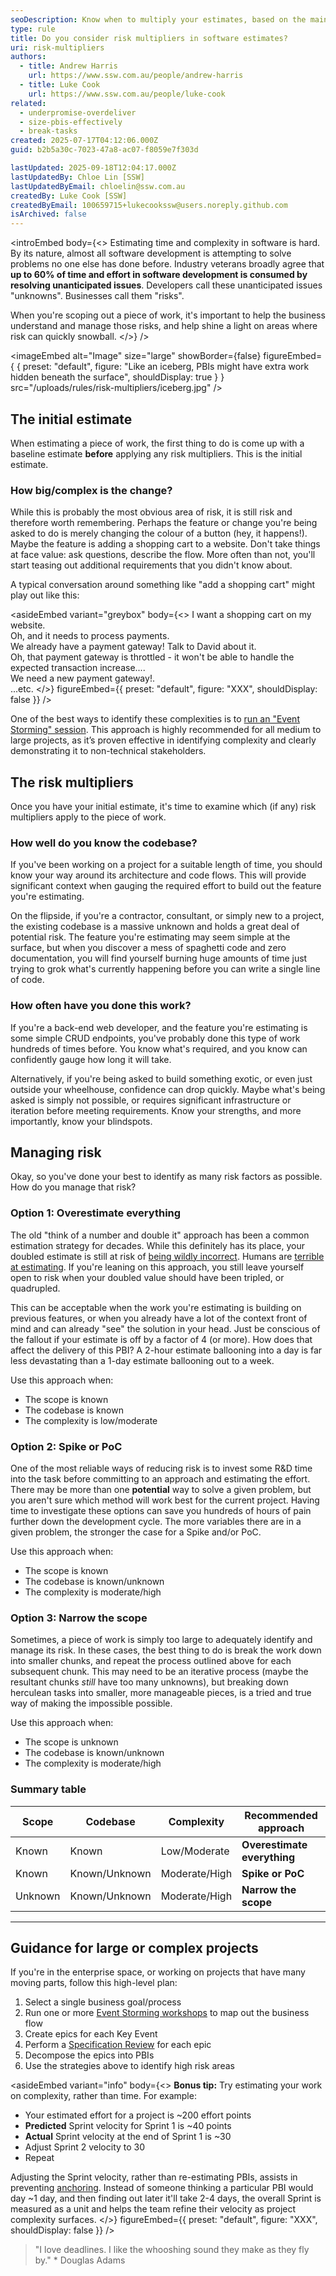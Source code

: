 ```yaml
---
seoDescription: Know when to multiply your estimates, based on the main risk factors
type: rule
title: Do you consider risk multipliers in software estimates?
uri: risk-multipliers
authors:
  - title: Andrew Harris
    url: https://www.ssw.com.au/people/andrew-harris
  - title: Luke Cook
    url: https://www.ssw.com.au/people/luke-cook
related:
  - underpromise-overdeliver
  - size-pbis-effectively
  - break-tasks
created: 2025-07-17T04:12:06.000Z
guid: b2b5a30c-7023-47a8-ac07-f8059e7f303d

lastUpdated: 2025-09-18T12:04:17.000Z
lastUpdatedBy: Chloe Lin [SSW]
lastUpdatedByEmail: chloelin@ssw.com.au
createdBy: Luke Cook [SSW]
createdByEmail: 100659715+lukecookssw@users.noreply.github.com
isArchived: false
---
```


<introEmbed
  body={<>
Estimating time and complexity in software is hard. By its nature, almost all software development is attempting to solve problems no one else has done before. Industry veterans broadly agree that **up to 60% of time and effort in software development is consumed by resolving unanticipated issues**. Developers call these unanticipated issues "unknowns". Businesses call them "risks".

When you're scoping out a piece of work, it's important to help the business understand and manage those risks, and help shine a light on areas where risk can quickly snowball.
  </>}
/>

<imageEmbed
  alt="Image"
  size="large"
  showBorder={false}
  figureEmbed={ {
    preset: "default",
    figure: "Like an iceberg, PBIs might have extra work hidden beneath the surface",
    shouldDisplay: true
  } }
  src="/uploads/rules/risk-multipliers/iceberg.jpg"
/>

## The initial estimate

When estimating a piece of work, the first thing to do is come up with a baseline estimate **before** applying any risk multipliers. This is the initial estimate.

### How big/complex is the change?

While this is probably the most obvious area of risk, it is still risk and therefore worth remembering. Perhaps the feature or change you're being asked to do is merely changing the colour of a button (hey, it happens!). Maybe the feature is adding a shopping cart to a website. Don't take things at face value: ask questions, describe the flow. More often than not, you'll start teasing out additional requirements that you didn't know about.

A typical conversation around something like "add a shopping cart" might play out like this:

<asideEmbed
  variant="greybox"
  body={<>
    I want a shopping cart on my website.\
Oh, and it needs to process payments.\
We already have a payment gateway! Talk to David about it.\
Oh, that payment gateway is throttled - it won't be able to handle the expected transaction increase....\
We need a new payment gateway!.\
...etc.
  </>}
  figureEmbed={{
    preset: "default",
    figure: "XXX",
    shouldDisplay: false
  }}
/>

One of the best ways to identify these complexities is to [run an "Event Storming" session](/event-storming). This approach is highly recommended for all medium to large projects, as it’s proven effective in identifying complexity and clearly demonstrating it to non-technical stakeholders.

## The risk multipliers

Once you have your initial estimate, it's time to examine which (if any) risk multipliers apply to the piece of work.

### How well do you know the codebase?

If you've been working on a project for a suitable length of time, you should know your way around its architecture and code flows. This will provide significant context when gauging the required effort to build out the feature you're estimating.

On the flipside, if you're a contractor, consultant, or simply new to a project, the existing codebase is a massive unknown and holds a great deal of potential risk. The feature you're estimating may seem simple at the surface, but when you discover a mess of spaghetti code and zero documentation, you will find yourself burning huge amounts of time just trying to grok what's currently happening before you can write a single line of code.

### How often have you done this work?

If you're a back-end web developer, and the feature you're estimating is some simple CRUD endpoints, you've probably done this type of work hundreds of times before. You know what's required, and you know can confidently gauge how long it will take.

Alternatively, if you're being asked to build something exotic, or even just outside your wheelhouse, confidence can drop quickly. Maybe what's being asked is simply not possible, or requires significant infrastructure or iteration before meeting requirements. Know your strengths, and more importantly, know your blindspots.

## Managing risk

Okay, so you've done your best to identify as many risk factors as possible. How do you manage that risk?

### Option 1: Overestimate everything

The old "think of a number and double it" approach has been a common estimation strategy for decades. While this definitely has its place, your doubled estimate is still at risk of [being wildly incorrect](https://en.wikipedia.org/wiki/Hofstadter%27s_law). Humans are [terrible at estimating](https://en.wikipedia.org/wiki/Planning_fallacy). If you're leaning on this approach, you still leave yourself open to risk when your doubled value should have been tripled, or quadrupled.

This can be acceptable when the work you're estimating is building on previous features, or when you already have a lot of the context front of mind and can already "see" the solution in your head. Just be conscious of the fallout if your estimate is off by a factor of 4 (or more). How does that affect the delivery of this PBI? A 2-hour estimate ballooning into a day is far less devastating than a 1-day estimate ballooning out to a week.

Use this approach when:

* The scope is known
* The codebase is known
* The complexity is low/moderate

### Option 2: Spike or PoC

One of the most reliable ways of reducing risk is to invest some R&D time into the task before committing to an approach and estimating the effort. There may be more than one **potential** way to solve a given problem, but you aren't sure which method will work best for the current project. Having time to investigate these options can save you hundreds of hours of pain further down the development cycle. The more variables there are in a given problem, the stronger the case for a Spike and/or PoC.

Use this approach when:

* The scope is known
* The codebase is known/unknown
* The complexity is moderate/high

### Option 3: Narrow the scope

Sometimes, a piece of work is simply too large to adequately identify and manage its risk. In these cases, the best thing to do is break the work down into smaller chunks, and repeat the process outlined above for each subsequent chunk. This may need to be an iterative process (maybe the resultant chunks *still* have too many unknowns), but breaking down herculean tasks into smaller, more manageable pieces, is a tried and true way of making the impossible possible.

Use this approach when:

* The scope is unknown
* The codebase is known/unknown
* The complexity is moderate/high

### Summary table

| Scope     | Codebase         | Complexity     | Recommended approach |
|-----------|------------------|----------------|----------------------------------|
| Known     | Known            | Low/Moderate   | **Overestimate everything** |
| Known     | Known/Unknown    | Moderate/High  | **Spike or PoC**            |
| Unknown   | Known/Unknown    | Moderate/High  | **Narrow the scope**        |

---

## Guidance for large or complex projects

If you're in the enterprise space, or working on projects that have many moving parts, follow this high-level plan:

1. Select a single business goal/process
2. Run one or more [Event Storming workshops](/event-storming-workshop) to map out the business flow
3. Create epics for each Key Event
4. Perform a [Specification Review](/what-is-a-spec-review) for each epic
5. Decompose the epics into PBIs
6. Use the strategies above to identify high risk areas

<asideEmbed
  variant="info"
  body={<>
    **Bonus tip:** Try estimating your work on complexity, rather than time. For example:

* Your estimated effort for a project is ~200 effort points
* **Predicted** Sprint velocity for Sprint 1 is ~40 points
* **Actual** Sprint velocity at the end of Sprint 1 is ~30
* Adjust Sprint 2 velocity to 30
* Repeat

Adjusting the Sprint velocity, rather than re-estimating PBIs, assists in preventing [anchoring](/recognize-anchoring-effects). Instead of someone thinking a particular PBI would day ~1 day, and then finding out later it'll take 2-4 days, the overall Sprint is measured as a unit and helps the team refine their velocity as project complexity surfaces.
  </>}
  figureEmbed={{
    preset: "default",
    figure: "XXX",
    shouldDisplay: false
  }}
/>

> "I love deadlines. I like the whooshing sound they make as they fly by."
> \* Douglas Adams
